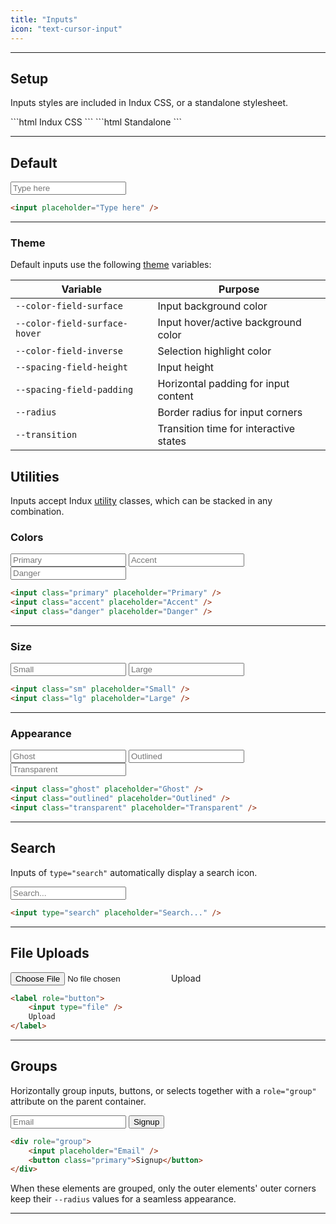 ```yaml
---
title: "Inputs"
icon: "text-cursor-input"
---
```



---

## Setup

Inputs styles are included in Indux CSS, or a standalone stylesheet.

<CodeGroup>
```html Indux CSS
<head>
    <link rel="stylesheet" href="https://cdn.jsdelivr.net/npm/indux/dist/indux.css" />
</head>
```
```html Standalone
<head>
    <link rel="stylesheet" href="https://cdn.jsdelivr.net/npm/indux/dist/indux.theme.css" />
    <link rel="stylesheet" href="https://cdn.jsdelivr.net/npm/indux/dist/indux.input.css" />
</head>
```
</CodeGroup>

<StyleDisclosure />

---

## Default

<Frame>
    <input placeholder="Type here" />
</Frame>

```html
<input placeholder="Type here" />
```

---

### Theme

Default inputs use the following [theme](/styles/theme) variables:

| Variable                   | Purpose                                 |
|----------------------------|-----------------------------------------|
| `--color-field-surface`    | Input background color                  |
| `--color-field-surface-hover` | Input hover/active background color  |
| `--color-field-inverse`    | Selection highlight color               |
| `--spacing-field-height`   | Input height                            |
| `--spacing-field-padding`  | Horizontal padding for input content    |
| `--radius`                 | Border radius for input corners         |
| `--transition`             | Transition time for interactive states  |

## Utilities

Inputs accept Indux [utility](/styles/utilities) classes, which can be stacked in any combination.

### Colors

<Frame>
    <input class="primary" placeholder="Primary" />
    <input class="accent" placeholder="Accent" />
    <input class="danger" placeholder="Danger" />
</Frame>

```html
<input class="primary" placeholder="Primary" />
<input class="accent" placeholder="Accent" />
<input class="danger" placeholder="Danger" />
```

---

### Size

<Frame>
    <input class="sm" placeholder="Small" />
    <input class="lg" placeholder="Large" />
</Frame>

```html
<input class="sm" placeholder="Small" />
<input class="lg" placeholder="Large" />
```

---

### Appearance

<Frame>
    <input class="ghost" placeholder="Ghost" />
    <input class="outlined" placeholder="Outlined" />
    <input class="transparent" placeholder="Transparent" />
</Frame>

```html
<input class="ghost" placeholder="Ghost" />
<input class="outlined" placeholder="Outlined" />
<input class="transparent" placeholder="Transparent" />
```

---

## Search

Inputs of `type="search"` automatically display a search icon.

<Frame>
    <input type="search" placeholder="Search..." />
</Frame>

```html
<input type="search" placeholder="Search..." />
```

---

## File Uploads

<Frame>
<label role="button">
    <input type="file" />
    Upload
</label>
</Frame>

```html
<label role="button">
    <input type="file" />
    Upload
</label>
```

---

## Groups

Horizontally group inputs, buttons, or selects together with a `role="group"` attribute on the parent container.

<Frame>
<div role="group">
    <input placeholder="Email" />
    <button class="primary">Signup</button>
</div>
</Frame>

```html
<div role="group">
    <input placeholder="Email" />
    <button class="primary">Signup</button>
</div>
```

When these elements are grouped, only the outer elements' outer corners keep their `--radius` values for a seamless appearance.

---